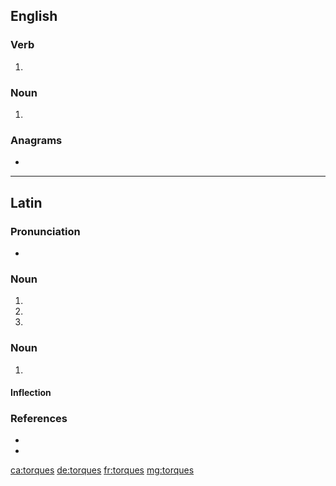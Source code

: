 ==English==

===Verb===
{{head|en|verb form}}

# {{en-third-person singular of|torque}}

===Noun===
{{head|en|noun plural form}}

# {{plural of|torque|lang=en}}

===Anagrams===
* {{l|en|roquets}}

----

==Latin==

===Pronunciation===
* {{la-IPA|torquēs}}

===Noun===
{{la-noun-form|torquēs}}

# {{inflection of|torquis||nom|p|lang=la}}
# {{inflection of|torquis||acc|p|lang=la}}
# {{inflection of|torquis||voc|p|lang=la}}

===Noun===
{{la-noun|torquēs|torquis|f|third}}

# {{alternative form of|torquis|lang=la}}

====Inflection====
{{la-decl-3rd-I-navis|torquēs|torqu}}

===References===
* {{R:Peck}}
* {{R:Smith's Antiquities}}

[[ca:torques]]
[[de:torques]]
[[fr:torques]]
[[mg:torques]]